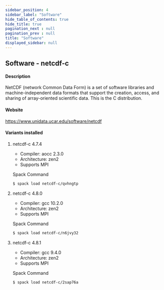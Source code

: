 ```yaml
---
sidebar_position: 4
sidebar_label: "Software"
hide_table_of_contents: true
hide_title: true
pagination_next : null
pagination_prev : null
title: "Software"
displayed_sidebar: null
---
```


## Software - netcdf-c


#### Description
NetCDF (network Common Data Form) is a set of software libraries and machine-independent data formats that support the creation, access, and sharing of array-oriented scientific data. This is the C distribution.

#### Website
https://www.unidata.ucar.edu/software/netcdf

#### Variants installed

1. netcdf-c 4.7.4

    - Compiler: aocc 2.3.0
    - Architecture: zen2
    - Supports MPI

    Spack Command
    ```bash
    $ spack load netcdf-c/qvhngtp
    ```

2. netcdf-c 4.8.0

    - Compiler: gcc 10.2.0
    - Architecture: zen2
    - Supports MPI

    Spack Command
    ```bash
    $ spack load netcdf-c/n6jvy32
    ```

3. netcdf-c 4.8.1

    - Compiler: gcc 9.4.0
    - Architecture: zen2
    - Supports MPI

    Spack Command
    ```bash
    $ spack load netcdf-c/2sap76a
    ```
